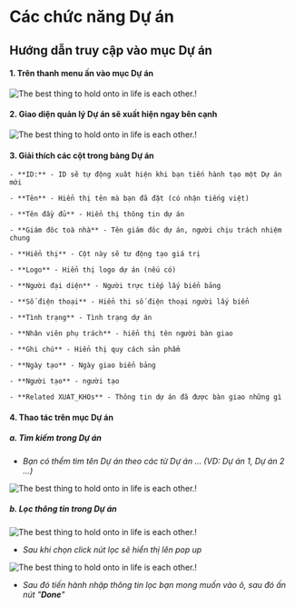 # Các chức năng Dự án

## Hướng dẫn truy cập vào mục Dự án

#### 1. Trên thanh menu ấn vào mục Dự án

![The best thing to hold onto in life is each other.!](https://raw.githubusercontent.com/tuan2099/Images/main/Screenshot_38.png)

#### 2. Giao diện quản lý Dự án sẽ xuất hiện ngay bên cạnh

![The best thing to hold onto in life is each other.!](https://raw.githubusercontent.com/tuan2099/Images/main/Screenshot_39.png)

#### 3. Giải thích các cột trong bảng Dự án

    - **ID:** - ID sẽ tự động xuât hiện khi bạn tiến hành tạo một Dự án mới

    - **Tên** - Hiển thị tên mà bạn đã đặt (có nhận tiếng việt)

    - **Tên đầy đủ** - Hiển thị thông tin dự án

    - **Giám đôc toà nhà** - Tên giám đôc dự án, người chịu trách nhiệm chung

    - **Hiển thị** - Cột này sẽ tư động tạo giá trị

    - **Logo** - Hiển thị logo dự án (nếu có)

    - **Người đại diện** - Người trực tiếp lấy biển bảng

    - **Số điện thoại** - Hiển thi số điện thoại người lấy biển

    - **Tình trạng** - Tình trạng dự án

    - **Nhân viên phụ trách** - hiển thị tên người bàn giao

    - **Ghi chú** - Hiển thị quy cách sản phẩm

    - **Ngày tạo** - Ngày giao biển bảng

    - **Người tạo** - người tạo

    - **Related XUAT_KHOs** - Thông tin dự án đã được bàn giao những gì

#### 4. Thao tác trên mục Dự án

##### a. Tìm kiếm trong Dự án

- _Bạn có thểm tìm tên Dự án theo các từ Dự án ... (VD: Dự án 1, Dự án 2 ...)_

![The best thing to hold onto in life is each other.!](https://raw.githubusercontent.com/tuan2099/Images/main/Screenshot_40.png)

##### b. Lọc thông tin trong Dự án

![The best thing to hold onto in life is each other.!](https://raw.githubusercontent.com/tuan2099/Images/main/Screenshot_41.png)

- _Sau khi chọn click nút lọc sẽ hiển thị lên pop up_

![The best thing to hold onto in life is each other.!](https://raw.githubusercontent.com/tuan2099/Images/main/Screenshot_42.png)

- _Sau đó tiến hành nhập thông tin lọc bạn mong muốn vào ô, sau đó ấn nút "**Done**"_
